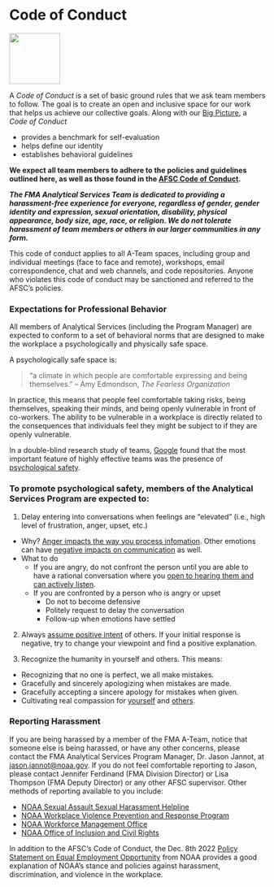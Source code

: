 # Code of Conduct {#code}
![](_img/Code_Conduct_icon.png){height=100}

A _Code of Conduct_ is a set of basic ground rules that we ask team members to follow. The goal is to create an open and inclusive space for our work that helps us achieve our collective goals. Along with our  [Big Picture](02-the-big-picture.qmd#sec-big_picture), a _Code of Conduct_    

  * provides a benchmark for self-evaluation    
  * helps define our identity    
  * establishes behavioral guidelines

__We expect all team members to adhere to the policies and guidelines outlined here, as well as those found in the [AFSC Code of Conduct](https://drive.google.com/file/d/1wV0g2Tea0jdPjsTeNNST7I871j70qLAw/view).__  

__*The FMA Analytical Services Team is dedicated to providing a harassment-free experience for everyone, regardless of gender, gender identity and expression, sexual orientation, disability, physical appearance, body size, age, race, or religion. We do not tolerate harassment of team members or others in our larger communities in any form.*__

This code of conduct applies to all A-Team spaces, including group and individual meetings (face to face and remote), workshops, email correspondence, chat and web channels, and code repositories. Anyone who violates this code of conduct may be sanctioned and referred to the AFSC's policies.

### Expectations for Professional Behavior
All members of Analytical Services (including the Program Manager) are expected to conform to a set of behavioral norms that are designed to make the workplace a psychologically and physically safe space.

A psychologically safe space is:

> “a climate in which people are comfortable expressing and being themselves.” -- Amy Edmondson, *The Fearless Organization*

In practice, this means that people feel comfortable taking risks, being themselves, speaking their minds, and being openly vulnerable in front of co-workers.  The ability to be vulnerable in a workplace is directly related to the consequences that individuals feel they might be subject to if they are openly vulnerable.

In a double-blind research study of teams, [Google](https://rework.withgoogle.com/guides/understanding-team-effectiveness/steps/introduction/) found that the most important feature of highly effective teams was the presence of [psychological safety](https://rework.withgoogle.com/guides/understanding-team-effectiveness/steps/identify-dynamics-of-effective-teams/).

### To promote psychological safety, members of the Analytical Services Program are expected to:

1. Delay entering into conversations when feelings are "elevated" (i.e., high level of frustration, anger, upset, etc.)    

  * Why? [Anger impacts the way you process infomation](https://www.youtube.com/watch?v=d_5DU5opOFk).  Other emotions can have [negative impacts on communication](https://nulab.com/learn/collaboration/overcoming-emotional-barriers-to-communication/) as well.    
  * What to do    
    * If you are angry, do not confront the person until you are able to have a rational conversation where you [open to hearing them and can actively listen](https://welldoing.org/article/how-communicate-when-youre-angry).    
    * If you are confronted by a person who is angry or upset    
      * Do not to become defensive    
      * Politely request to delay the conversation    
      * Follow-up when emotions have settled
      
2. Always [assume positive intent](https://www.axios.com/2022/06/03/simple-workplace-principle-assume-positive-intent) of others. If your initial response is negative, try to change your viewpoint and find a positive explanation.    

3. Recognize the humanity in yourself and others. This means:    

  * Recognizing that no one is perfect, we all make mistakes.    
  * Gracefully and sincerely apologizing when mistakes are made.    
  * Gracefully accepting a sincere apology for mistakes when given.    
  * Cultivating real compassion for [yourself](https://youtu.be/-kfUE41-JFw) and [others](https://www.youtube.com/watch?v=46bRW1pYgoY).




### Reporting Harassment

If you are being harassed by a member of the FMA A-Team, notice that someone else is being harassed, or have any other concerns, please contact the FMA Analytical Services Program Manager, Dr. Jason Jannot, at [jason.jannot@noaa.gov](mailto:jason.jannot@noaa.gov). If you do not feel comfortable reporting to Jason, please contact Jennifer Ferdinand (FMA Division Director) or Lisa Thompson (FMA Deputy Director) or any other AFSC supervisor.  Other methods of reporting available to you include:    

  * [NOAA Sexual Assault Sexual Harassment Helpline](https://noaasashhelpline.org/)
  * [NOAA Workplace Violence Prevention and Response Program](https://www.noaa.gov/workplace-violence-prevention-response-program)
  * [NOAA Workforce Management Office](mailto:DAO-955.OHCS@noaa.gov)
  * [NOAA Office of Inclusion and Civil Rights](mailto:noaa.oicr@noaa.gov)
 
  In addition to the AFSC's Code of Conduct, the Dec. 8th 2022 [Policy Statement on Equal Employment Opportunity](https://www.noaa.gov/organization/inclusion-and-civil-rights/policy-statement-on-equal-employment-opportunity) from NOAA provides a good explanation of NOAA's stance and policies against harassment, discrimination, and violence in the workplace.
